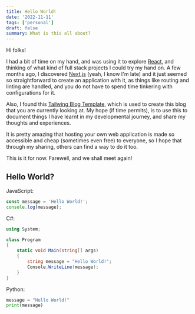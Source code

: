```yaml
---
title: Hello World!
date: '2022-11-11'
tags: ['personal']
draft: false
summary: What is this all about?
---
```


Hi folks!

I had a bit of time on my hand, and was using it to explore [React](https://reactjs.org), and thinking of what kind of full stack projects I could try my hand on. A few months ago, I discovered [Next.js](https://nextjs.org) (yeah, I know I'm late) and it just seemed so straightforward to create an application with it, as things like routing and linting are handled, and you do not have to spend time tinkering with configurations for it.

Also, I found this [Tailwing Blog Template](https://github.com/timlrx/tailwind-nextjs-starter-blog), which is used to create this blog that you are currently looking at. My hope (if time permits), is to use this to document things I have learnt in my developmental journey, and share my thoughts and experiences.

It is pretty amazing that hosting your own web application is made so accessible and cheap (sometimes even free) to everyone, so I hope that through my sharing, others can find a way to do it too.

This is it for now. Farewell, and we shall meet again!

## Hello World?

JavaScript:

```javascript
const message = 'Hello World!';
console.log(message);
```

C#:

```csharp
using System;

class Program
{
    static void Main(string[] args)
    {
        string message = "Hello World!";
        Console.WriteLine(message);
    }
}
```

Python:

```python
message = "Hello World!"
print(message)
```
